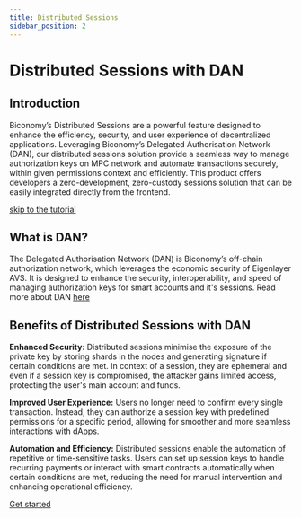 ```yaml
---
title: Distributed Sessions
sidebar_position: 2
---
```


# Distributed Sessions with DAN

## Introduction

Biconomy’s Distributed Sessions are a powerful feature designed to enhance the efficiency, security, and user experience of decentralized applications. Leveraging Biconomy’s Delegated Authorisation Network (DAN), our distributed sessions solution provide a seamless way to manage authorization keys on MPC network and automate transactions securely, within given permissions context and efficiently. This product offers developers a zero-development, zero-custody sessions solution that can be easily integrated directly from the frontend.

[skip to the tutorial](../../tutorials/sessions/createDistributedSession)


## What is DAN?

The Delegated Authorisation Network (DAN) is Biconomy’s off-chain authorization network, which leverages the economic security of Eigenlayer AVS. It is designed to enhance the security, interoperability, and speed of managing authorization keys for smart accounts and it's sessions. Read more about DAN [here](https://www.biconomy.io/post/introducing-dan-the-programmable-authorisation-network-for-ai-agents)

## Benefits of Distributed Sessions with DAN

**Enhanced Security:** Distributed sessions minimise the exposure of the private key by storing shards in the nodes and generating signature if certain conditions are met. In context of a session, they are ephemeral and even if a session key is compromised, the attacker gains limited access, protecting the user's main account and funds.

**Improved User Experience:** Users no longer need to confirm every single transaction. Instead, they can authorize a session key with predefined permissions for a specific period, allowing for smoother and more seamless interactions with dApps.

**Automation and Efficiency:** Distributed sessions enable the automation of repetitive or time-sensitive tasks. Users can set up session keys to handle recurring payments or interact with smart contracts automatically when certain conditions are met, reducing the need for manual intervention and enhancing operational efficiency.

[Get started](../../tutorials/sessions/createDistributedSession)